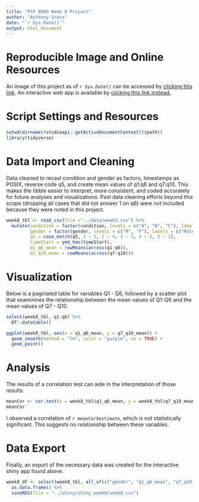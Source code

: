 ```yaml
---
title: "PSY 8960 Week 8 Project"
author: "Anthony Greco"
date: "`r Sys.Date()`"
output: html_document
---
```


# **Reproducible Image and Online Resources**
An image of this project as of *`r Sys.Date()`* can be accessed by [clicking this link](link url).
An interactive web app is available by [clicking this link instead.](link url)

# **Script Settings and Resources**
```r
setwd(dirname(rstudioapi::getActiveDocumentContext()$path))
library(tidyverse)
```

# **Data Import and Cleaning**
Data cleaned to recast condition and gender as factors, timestamps as POSIX, reverse code q5, and create mean values of q1:q6 and q7:q10. This makes the tibble easier to interpret, more consistent, and coded accurately for future analyses and visualizations. Past data cleaning efforts beyond this scope (dropping all cases that did not answer 1 on q6) were not included because they were noted in this project. 
```r
week8_tbl <- read_csv(file ="../data/week3.csv") %>%
  mutate(condition = factor(condition, levels = c("A", "B", "C"), labels = c("Block A", "Block B", "Control")),
         gender = factor(gender, levels = c("M", "F"), labels = c("Male", "Female")),
         q5 = case_match(q5, 1 ~ 5, 2 ~ 4, 3 ~ 3, 4 ~ 2, 5 ~ 1),
         timeStart = ymd_hms(timeStart),
         q1_q6_mean = rowMeans(across(q1:q6)),
         q7_q10_mean = rowMeans(across(q7:q10)))
```

# **Visualization**
Below is a paginated table for variables Q1 - Q6, followed by a scatter plot that examinines the relationship between the mean values of Q1-Q6 and the mean values of Q7 - Q10.
```r
select(week8_tbl, q1:q6) %>%
  DT::datatable()

ggplot(week8_tbl, aes(x = q1_q6_mean, y = q7_q10_mean)) +
  geom_smooth(method = "lm", color = "purple", se = TRUE) +
  geom_point()
```

# **Analysis**
The results of a correlation test can aide in the interpretation of those results. 
```r
meanCor <- cor.test(x = week8_tbl$q1_q6_mean, y = week8_tbl$q7_q10_mean)
meanCor
```
I observed a correlation of `r meanCor$estimate`, which is not statistically significant. This suggests no relationship between these variables.

# **Data Export**
Finally, an export of the necessary data was created for the interactive shiny app found above. 
```r
week8_df <- select(week8_tbl, all_of(c("gender", "q1_q6_mean", "q7_q10_mean", "timeStart"))) %>%
  as.data.frame() %>%
  saveRDS(file = "../shiny/shiny_week8/week8.csv")
```